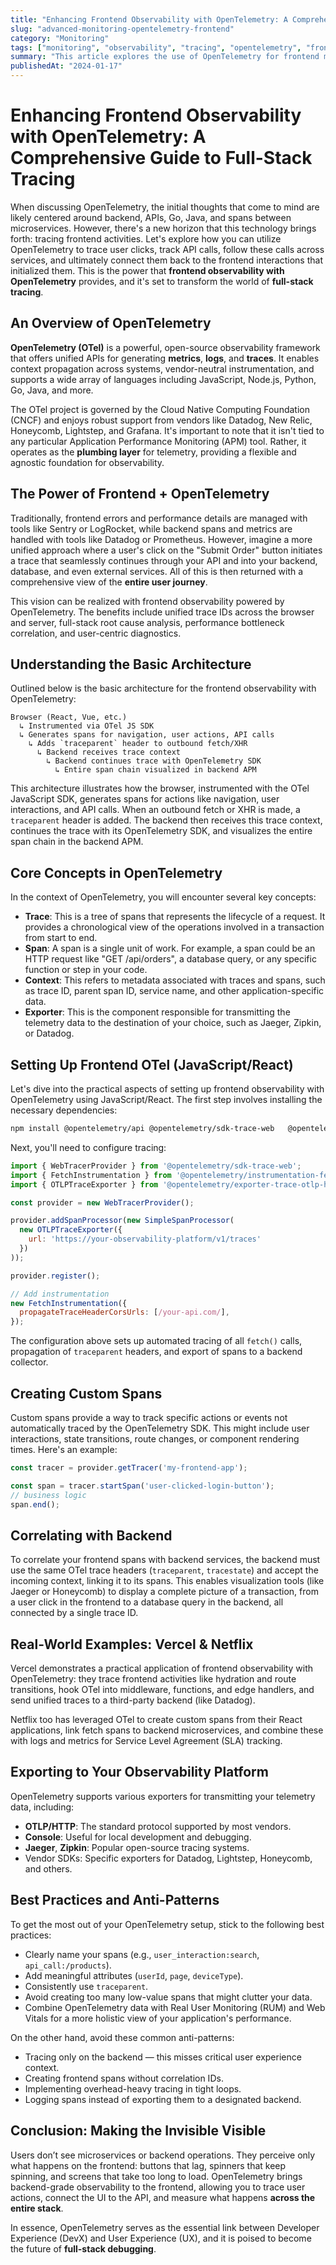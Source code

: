 ```yaml
---
title: "Enhancing Frontend Observability with OpenTelemetry: A Comprehensive Guide to Full-Stack Tracing"
slug: "advanced-monitoring-opentelemetry-frontend"
category: "Monitoring"
tags: ["monitoring", "observability", "tracing", "opentelemetry", "frontend"]
summary: "This article explores the use of OpenTelemetry for frontend monitoring, detailing how to trace, measure, and correlate frontend spans with backend services for a holistic understanding of full-stack visibility."
publishedAt: "2024-01-17"
---
```


# Enhancing Frontend Observability with OpenTelemetry: A Comprehensive Guide to Full-Stack Tracing

When discussing OpenTelemetry, the initial thoughts that come to mind are likely centered around backend, APIs, Go, Java, and spans between microservices. However, there's a new horizon that this technology brings forth: tracing frontend activities. Let's explore how you can utilize OpenTelemetry to trace user clicks, track API calls, follow these calls across services, and ultimately connect them back to the frontend interactions that initialized them. This is the power that **frontend observability with OpenTelemetry** provides, and it's set to transform the world of **full-stack tracing**.

## An Overview of OpenTelemetry

**OpenTelemetry (OTel)** is a powerful, open-source observability framework that offers unified APIs for generating **metrics**, **logs**, and **traces**. It enables context propagation across systems, vendor-neutral instrumentation, and supports a wide array of languages including JavaScript, Node.js, Python, Go, Java, and more. 

The OTel project is governed by the Cloud Native Computing Foundation (CNCF) and enjoys robust support from vendors like Datadog, New Relic, Honeycomb, Lightstep, and Grafana. It's important to note that it isn't tied to any particular Application Performance Monitoring (APM) tool. Rather, it operates as the **plumbing layer** for telemetry, providing a flexible and agnostic foundation for observability.

## The Power of Frontend + OpenTelemetry

Traditionally, frontend errors and performance details are managed with tools like Sentry or LogRocket, while backend spans and metrics are handled with tools like Datadog or Prometheus. However, imagine a more unified approach where a user's click on the "Submit Order" button initiates a trace that seamlessly continues through your API and into your backend, database, and even external services. All of this is then returned with a comprehensive view of the **entire user journey**. 

This vision can be realized with frontend observability powered by OpenTelemetry. The benefits include unified trace IDs across the browser and server, full-stack root cause analysis, performance bottleneck correlation, and user-centric diagnostics. 

## Understanding the Basic Architecture

Outlined below is the basic architecture for the frontend observability with OpenTelemetry:

```
Browser (React, Vue, etc.)
  ↳ Instrumented via OTel JS SDK
  ↳ Generates spans for navigation, user actions, API calls
    ↳ Adds `traceparent` header to outbound fetch/XHR
      ↳ Backend receives trace context
        ↳ Backend continues trace with OpenTelemetry SDK
          ↳ Entire span chain visualized in backend APM
```

This architecture illustrates how the browser, instrumented with the OTel JavaScript SDK, generates spans for actions like navigation, user interactions, and API calls. When an outbound fetch or XHR is made, a `traceparent` header is added. The backend then receives this trace context, continues the trace with its OpenTelemetry SDK, and visualizes the entire span chain in the backend APM.

## Core Concepts in OpenTelemetry

In the context of OpenTelemetry, you will encounter several key concepts:
- **Trace**: This is a tree of spans that represents the lifecycle of a request. It provides a chronological view of the operations involved in a transaction from start to end.
- **Span**: A span is a single unit of work. For example, a span could be an HTTP request like "GET /api/orders", a database query, or any specific function or step in your code.
- **Context**: This refers to metadata associated with traces and spans, such as trace ID, parent span ID, service name, and other application-specific data.
- **Exporter**: This is the component responsible for transmitting the telemetry data to the destination of your choice, such as Jaeger, Zipkin, or Datadog.

## Setting Up Frontend OTel (JavaScript/React)

Let's dive into the practical aspects of setting up frontend observability with OpenTelemetry using JavaScript/React. The first step involves installing the necessary dependencies:

```bash
npm install @opentelemetry/api @opentelemetry/sdk-trace-web   @opentelemetry/instrumentation-fetch   @opentelemetry/exporter-trace-otlp-http
```

Next, you'll need to configure tracing:

```js
import { WebTracerProvider } from '@opentelemetry/sdk-trace-web';
import { FetchInstrumentation } from '@opentelemetry/instrumentation-fetch';
import { OTLPTraceExporter } from '@opentelemetry/exporter-trace-otlp-http';

const provider = new WebTracerProvider();

provider.addSpanProcessor(new SimpleSpanProcessor(
  new OTLPTraceExporter({
    url: 'https://your-observability-platform/v1/traces'
  })
));

provider.register();

// Add instrumentation
new FetchInstrumentation({
  propagateTraceHeaderCorsUrls: [/your-api.com/],
});
```

The configuration above sets up automated tracing of all `fetch()` calls, propagation of `traceparent` headers, and export of spans to a backend collector.

## Creating Custom Spans

Custom spans provide a way to track specific actions or events not automatically traced by the OpenTelemetry SDK. This might include user interactions, state transitions, route changes, or component rendering times. Here's an example:

```js
const tracer = provider.getTracer('my-frontend-app');

const span = tracer.startSpan('user-clicked-login-button');
// business logic
span.end();
```

## Correlating with Backend

To correlate your frontend spans with backend services, the backend must use the same OTel trace headers (`traceparent`, `tracestate`) and accept the incoming context, linking it to its spans. This enables visualization tools (like Jaeger or Honeycomb) to display a complete picture of a transaction, from a user click in the frontend to a database query in the backend, all connected by a single trace ID.

## Real-World Examples: Vercel & Netflix

Vercel demonstrates a practical application of frontend observability with OpenTelemetry: they trace frontend activities like hydration and route transitions, hook OTel into middleware, functions, and edge handlers, and send unified traces to a third-party backend (like Datadog).

Netflix too has leveraged OTel to create custom spans from their React applications, link fetch spans to backend microservices, and combine these with logs and metrics for Service Level Agreement (SLA) tracking.

## Exporting to Your Observability Platform

OpenTelemetry supports various exporters for transmitting your telemetry data, including:
- **OTLP/HTTP**: The standard protocol supported by most vendors.
- **Console**: Useful for local development and debugging.
- **Jaeger**, **Zipkin**: Popular open-source tracing systems.
- Vendor SDKs: Specific exporters for Datadog, Lightstep, Honeycomb, and others.

## Best Practices and Anti-Patterns

To get the most out of your OpenTelemetry setup, stick to the following best practices:
- Clearly name your spans (e.g., `user_interaction:search`, `api_call:/products`).
- Add meaningful attributes (`userId`, `page`, `deviceType`).
- Consistently use `traceparent`.
- Avoid creating too many low-value spans that might clutter your data.
- Combine OpenTelemetry data with Real User Monitoring (RUM) and Web Vitals for a more holistic view of your application's performance.

On the other hand, avoid these common anti-patterns:
- Tracing only on the backend — this misses critical user experience context.
- Creating frontend spans without correlation IDs.
- Implementing overhead-heavy tracing in tight loops.
- Logging spans instead of exporting them to a designated backend.

## Conclusion: Making the Invisible Visible

Users don’t see microservices or backend operations. They perceive only what happens on the frontend: buttons that lag, spinners that keep spinning, and screens that take too long to load. OpenTelemetry brings backend-grade observability to the frontend, allowing you to trace user actions, connect the UI to the API, and measure what happens **across the entire stack**. 

In essence, OpenTelemetry serves as the essential link between Developer Experience (DevX) and User Experience (UX), and it is poised to become the future of **full-stack debugging**.